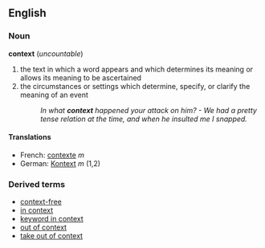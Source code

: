 ==English==
===Noun===
'''context''' (''uncountable'')

#the text in which a word appears and which determines its meaning or allows its meaning to be ascertained
#the circumstances or settings which determine, specify, or clarify the meaning of an event
#:''In what '''context''' happened your attack on him? - We had a pretty tense relation at the time, and when he insulted me I snapped.''

====Translations====
*French: [[contexte]] ''m''
*German: [[Kontext]] ''m'' (1,2)

===Derived terms===
*[[context-free]]
*[[in context]]
*[[keyword in context]]
*[[out of context]]
*[[take out of context]]